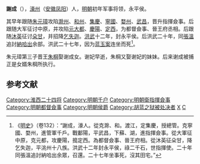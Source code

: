 '''謝成'''（{{bd|？||1394年|catIdx=X}}），[[濠州|濠州]]（[[安徽|安徽]][[凤阳|凤阳]]）人，[[明朝|明朝]]初年军事将领，永平侯。

其早年跟随[[朱元璋|朱元璋]]攻陷[[滁州|滁州]]、[[和州|和州]]、[[集慶|集慶]]、[[寧國|寧國]]、[[婺州|婺州]]、[[武昌|武昌]]，晋升指揮僉事。后跟随大军征讨中原，并攻陷[[元大都|元大都]]、[[慶陽|慶陽]]、[[定西|定西]]，为都督僉事、晉王府丞相。后跟随[[沐英|沐英]]征讨[[朵甘|朵甘]]，并招降[[乞失迦|乞失迦]]。[[洪武|洪武]]十二年，封永平侯。后洪武二十年，同[[张温_(明朝)|張溫]]追討[[納哈出|納哈出]]余部。洪武二十七年，因为[[蓝玉案|蓝玉案]]连坐而死<ref>《[[明史|明史]]》（卷132）：“謝成，濠人。從克滁、和。渡江，定集慶，授總管。克寧國、婺州，進管軍千戶。戰鄱陽，平武昌，下蘇、湖，進指揮僉事。從大軍征中原，克元都，攻慶陽，搗定西。為都督僉事、晉王府相。從沐英征朵甘，降乞失迦，平洮州十八族。洪武十二年封永平侯，祿二千石，世指揮使。二十年同張溫追討納哈出余眾，召還。二十七年坐事死，沒其田宅。”</ref>。

朱元璋第三子晋王[[朱棡|朱棡]]娶谢成女。谢妃早逝，朱棡又娶谢妃的妹妹。后来谢成被捕正是女婿朱棡所执行。

==参考文献==
{{wikisource|明史/卷132}}
<div class="references-small">
<references></references>
</div>

{{明朝官员小作品}}
[[Category:淮西二十四将|Category:淮西二十四将]]
[[Category:明朝千户|Category:明朝千户]]
[[Category:明朝衛指揮僉事|Category:明朝衛指揮僉事]]
[[Category:明朝都督僉事|Category:明朝都督僉事]]
[[Category:明朝侯爵|Category:明朝侯爵]]
[[Category:胡蓝之狱被处决者|Category:胡蓝之狱被处决者]]
[[Category:鳳陽人|X]]
[[Category:谢姓|C]]